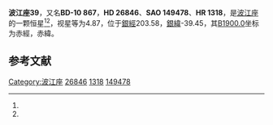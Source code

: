 {{Starbox begin
| name = 波江座39
}}
{{Starbox observe
| epoch = [[J2000.0|J2000.0]]
| constell = [[波江座|波江座]]<ref name=SIMBAD>{{cite web
 | url=http://simbad.u-strasbg.fr/simbad/sim-id?Ident=HR+1318
 | title=Pulsating variable Star
 | publisher=Centre de Données astronomiques de Strasbourg
 | work=SIMBAD
 | accessdate=2012-07-13
 | archive-date=2016-03-18
 | archive-url=https://web.archive.org/web/20160318205252/http://simbad.u-strasbg.fr/simbad/sim-id?Ident=HR+1318
 | dead-url=no
 }}</ref><ref name=DATA>{{cite web
 | url=http://vizier.u-strasbg.fr/viz-bin/VizieR-5?-out.add=.&-source=5050&-corr=PK=HR&-out.max=9999&HR=1318
 | title=VizieR Detailed Page
 | accessdate=2012-07-13
 | archive-date=2016-03-04
 | archive-url=https://web.archive.org/web/20160304142843/http://vizier.u-strasbg.fr/viz-bin/VizieR-5?-out.add=.&-source=5050&-corr=PK=HR&-out.max=9999&HR=1318
 | dead-url=no
 }}</ref>
| 星官 = 
| ra = {{RA|4|14|23.7}}<ref name=SIMBAD /><ref name=DATA />
| dec = {{DEC|-10|15|23}}<ref name=SIMBAD /><ref name=DATA />
| appmag_v = 4.87<ref name=SIMBAD /><ref name=DATA />
}}
{{Starbox character
| class = K3III<ref name=SIMBAD /><ref name=DATA />
| b-v = 1.17<ref name=SIMBAD /><ref name=DATA />
| u-b = 1.15<ref name=SIMBAD /><ref name=DATA />
| r-i = 0.57<ref name=SIMBAD /><ref name=DATA />
| variable = 
}}
{{Starbox astrometry
| radial_v = 1.15
| prop_mo_ra = 7
| parallax = 0.015
| p_error = 
}}
{{Starbox catalog
| names =BD-10 867，[[SAO星表|SAO]] 149478，[[HD星表|HD]] 26846，[[HR星表|HR]] 1318}}
{{Starbox reference |Simbad=HR+1318}}
{{Starbox end}}

'''波江座39'''，又名'''BD-10 867'''，'''HD 26846'''、'''SAO 149478'''、'''HR 1318'''，是[[波江座|波江座]]的一颗恒星<ref name=SIMBAD /><ref name=DATA />，视星等为4.87，位于[[銀道座標系|銀經]]203.58，[[銀道座標系|銀緯]]-39.45，其[[B1900.0|B1900.0]]坐标为赤經{{RA|4|9|38.2}}，赤緯{{DEC|-10|-39.45|16}}。

== 参考文献 ==
{{reflist}}

{{star-stub}}

{{波江座恒星}}
{{星官|九州殊口|6|11}}
[[Category:波江座|Category:波江座]]
[[Category:HD和HDE天體|26846]]
[[Category:HR天體|1318]]
[[Category:SAO天體|149478]]
